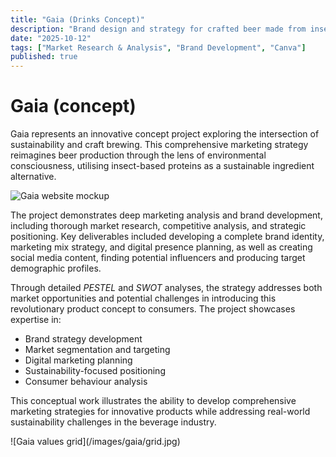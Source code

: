 ```yaml
---
title: "Gaia (Drinks Concept)"
description: "Brand design and strategy for crafted beer made from insects."
date: "2025-10-12"
tags: ["Market Research & Analysis", "Brand Development", "Canva"]
published: true
---
```


# Gaia (concept)

Gaia represents an innovative concept project exploring the intersection of sustainability and craft brewing. This comprehensive marketing strategy reimagines beer production through the lens of environmental consciousness, utilising insect-based proteins as a sustainable ingredient alternative. <br />

![Gaia website mockup](/images/gaia/website.jpg)

The project demonstrates deep marketing analysis and brand development, including thorough market research, competitive analysis, and strategic positioning. Key deliverables included developing a complete brand identity, marketing mix strategy, and digital presence planning, as well as creating social media content, finding potential influencers and producing target demographic profiles. <br />

Through detailed <i>PESTEL</i> and <i>SWOT</i> analyses, the strategy addresses both market opportunities and potential challenges in introducing this revolutionary product concept to consumers. The project showcases expertise in:

* Brand strategy development
* Market segmentation and targeting
* Digital marketing planning
* Sustainability-focused positioning
* Consumer behaviour analysis

This conceptual work illustrates the ability to develop comprehensive marketing strategies for innovative products while addressing real-world sustainability challenges in the beverage industry.

<div style={{ paddingLeft: '2rem', paddingRight: '2rem' }}>
  ![Gaia values grid](/images/gaia/grid.jpg)
</div>